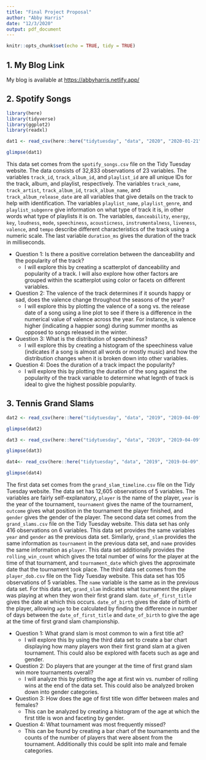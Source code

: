 ```yaml
---
title: "Final Project Proposal"
author: "Abby Harris"
date: "12/3/2020"
output: pdf_document
---
```


```r
knitr::opts_chunk$set(echo = TRUE, tidy = TRUE)
```

## 1. My Blog Link
My blog is available at [https://abbyharris.netlify.app/](https://abbyharris.netlify.app/) 



## 2. Spotify Songs
```r
library(here)
library(tidyverse)
library(ggplot2)
library(readxl)

dat1 <- read_csv(here::here("tidytuesday", "data", "2020", "2020-01-21", "spotify_songs.csv"))

glimpse(dat1)


```

This data set comes from the `spotify_songs.csv` file on the Tidy Tuesday website. The data consists of 32,833 observations of 23 variables. The variables `track_id`, `track_album_id`, and `playlist_id` are all unique IDs for the track, album, and playlist, respectively. The variables `track_name`, `track_artist`, `track_album_id`, `track_album_name`, and `track_album_release_date` are all variables that give details on the track to help with identification. The variables `playlist_name`, `playlist_genre`, and `playlist_subgenre` give information on what type of track it is, in other words what type of playlists it is on. The  variables, `danceability`, `energy`, `key`, `loudness`, `mode`, `speechiness`, `acousticness`, `instrumentalness`, `liveness`, `valence`, and `tempo` describe different characteristics of the track using a numeric scale. The last variable `duration_ms` gives the duration of the track in milliseconds.

* Question 1: Is there a positive correlation between the danceability and the popularity of the track?
  * I will explore this by creating a scatterplot of danceability and popularity of a track. I will also explore how other factors are grouped within the scatterplot using color or facets on different variables.  
* Question 2: The valence of the track determines if it sounds happy or sad, does the valence change throughout the seasons of the year?
  * I will explore this by plotting the valence of a song vs. the release date of a song using a line plot to see if there is a difference in the numerical value of valence across the year. For instance, is valence higher (indicating a happier song) during summer months as opposed to songs released in the winter. 
* Question 3: What is the distribution of speechiness? 
  * I will explore this by creating a histogram of the speechiness value (indicates if a song is almost all words or mostly music) and how the distribution changes when it is broken down into other variables. 
* Question 4: Does the duration of a track impact the popularity?
  * I will explore this by plotting the duration of the song against the popularity of the track variable to determine what legnth of track is ideal to give the highest possible popularity. 
  


## 3. Tennis Grand Slams
```r

dat2 <- read_csv(here::here("tidytuesday", "data", "2019", "2019-04-09", "grand_slam_timeline.csv"))

glimpse(dat2)

dat3 <- read_csv(here::here("tidytuesday", "data", "2019", "2019-04-09", "grand_slams.csv"))

glimpse(dat3)

dat4<- read_csv(here::here("tidytuesday", "data", "2019", "2019-04-09", "player_dob.csv"))

glimpse(dat4)


```
The first data set comes from the `grand_slam_timeline.csv` file on the Tidy Tuesday website. The data set has 12,605 observations of 5 variables. The variables are fairly self-explanatory, `player` is the name of the player, `year` is the year of the tournament, `tournament` gives the name of the tournament, `outcome` gives what position in the tournament the player finished, and `gender` gives the gender of the player. 
The second data set comes from the `grand_slams.csv` file on the Tidy Tuesday website. This data set has only 416 observations on 6 variables. This data set provides the same variables `year` and `gender` as the previous data set. Similarly, `grand_slam` provides the same information as `tournament` in the previous data set, and `name` provides the same information as `player`. This data set additionally provides the `rolling_win_count` which gives the total number of wins for the player at the time of that tournament, and `tournament_date` which gives the approximate date that the tournament took place. 
The third data set comes from the `player_dob.csv` file on the Tidy Tuesday website. This data set has 105 observations of 5 variables. The `name` variable is the same as in the previous data set. For this data set, `grand_slam` indicates what tournament the player was playing at when they won their first grand slam. `date_of_first_title` gives the date at which this occurs. `date_of_birth` gives the date of birth of the player, allowing `age` to be calculated by finding the difference in number of days between the `date_of_first_title` and `date_of_birth` to give the age at the time of first grand slam championship. 

* Question 1: What grand slam is most common to win a first title at?
  * I will explore this by using the third data set to create a bar chart displaying how many players won their first grand slam at a given tournament. This could also be explored with facets such as age and gender. 
* Question 2: Do players that are younger at the time of first grand slam win more tournaments overall?
  * I will analyze this by plotting the age at first win vs. number of rolling wins at the end of the data set. This could also be analyzed broken down into gender categories. 
* Question 3: How does the age of first title won differ between males and females?
  * This can be analyzed by creating a histogram of the age at which the first title is won and faceting by gender. 
* Question 4: What tournament was most frequently missed? 
  * This can be found by creating a bar chart of the tournaments and the counts of the number of players that were absent from the tournament. Additionally this could be split into male and female categories.